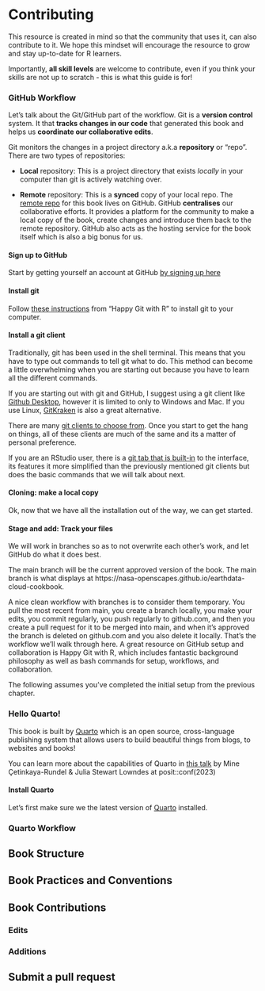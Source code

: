 # Contributing 

This resource is created in mind so that the community that uses it, can also contribute to it. We hope this mindset will encourage the resource to grow and stay up-to-date for R learners. 

Importantly, **all skill levels** are welcome to contribute, even if you think your skills are not up to scratch - this is what this guide is for! 

### GitHub Workflow

Let’s talk about the Git/GitHub part of the workflow. Git is a **version control** system. It that **tracks changes in our code** that generated this book and helps us **coordinate our collaborative edits**. 

Git monitors the changes in a project directory a.k.a **repository** or "repo". There are two types of repositories: 

- **Local** repository: This is a project directory that exists _locally_ in your computer than git is actively watching over. 

- **Remote** repository: This is a **synced** copy of your local repo. The [remote repo](https://github.com/unsw-edu-au/r4psych) for this book lives on GitHub. GitHub **centralises** our collaborative efforts. It provides a platform for the community to make a local copy of the book, create changes and introduce them back to the remote repository. GitHub also acts as the hosting service for the book itself which is also a big bonus for us. 

#### Sign up to GitHub

Start by getting yourself an account at GitHub [by signing up here](https://github.com/signup)


#### Install git

Follow [these instructions](https://happygitwithr.com/install-git) from "Happy Git with R"  to install git to your computer. 

#### Install a git client

Traditionally, git has been used in the shell terminal. This means that you have to type out commands to tell git what to do. This method can become a little overwhelming when you are starting out because you have to learn all the different commands. 

 If you are starting out with git and GitHub, I suggest using a git client like [Github Desktop](https://desktop.github.com/), however it is limited to only to Windows and Mac. If you use Linux, [GitKraken](https://www.gitkraken.com/git-client) is also a great alternative. 

There are many [git clients to choose from](https://git-scm.com/downloads/guis). Once you start to get the hang on things, all of these clients are much of the same and its a matter of personal preference.

If you are an RStudio user, there is a [git tab that is built-in](https://jennybc.github.io/2014-05-12-ubc/ubc-r/session03_git.html#configurerstudio) to the interface, its features it more simplified than the previously mentioned git clients but does the basic commands that we will talk about next. 

#### Cloning: make a local copy

Ok, now that we have all the installation out of the way, we can get started. 


#### Stage and add: Track your files






We will work in branches so as to not overwrite each other’s work, and let GitHub do what it does best.

The main branch will be the current approved version of the book. The main branch is what displays at https://nasa-openscapes.github.io/earthdata-cloud-cookbook.

A nice clean workflow with branches is to consider them temporary. You pull the most recent from main, you create a branch locally, you make your edits, you commit regularly, you push regularly to github.com, and then you create a pull request for it to be merged into main, and when it’s approved the branch is deleted on github.com and you also delete it locally. That’s the workflow we’ll walk through here. A great resource on GitHub setup and collaboration is Happy Git with R, which includes fantastic background philosophy as well as bash commands for setup, workflows, and collaboration.

The following assumes you’ve completed the initial setup from the previous chapter.



### Hello Quarto!

This book is built by [Quarto](https://quarto.org/) which is an open source, cross-language publishing system that allows users to build beautiful things from blogs, to websites and books!

You can learn more about the capabilities of Quarto in [this talk](https://www.youtube.com/watch?v=p7Hxu4coDl8) by Mine Çetinkaya-Rundel & Julia Stewart Lowndes at posit::conf(2023)

#### Install Quarto

Let's first make sure we the latest version of [Quarto](https://quarto.org/docs/get-started/) installed. 

### Quarto Workflow



## Book Structure

## Book Practices and Conventions

## Book Contributions

### Edits

### Additions

## Submit a pull request






